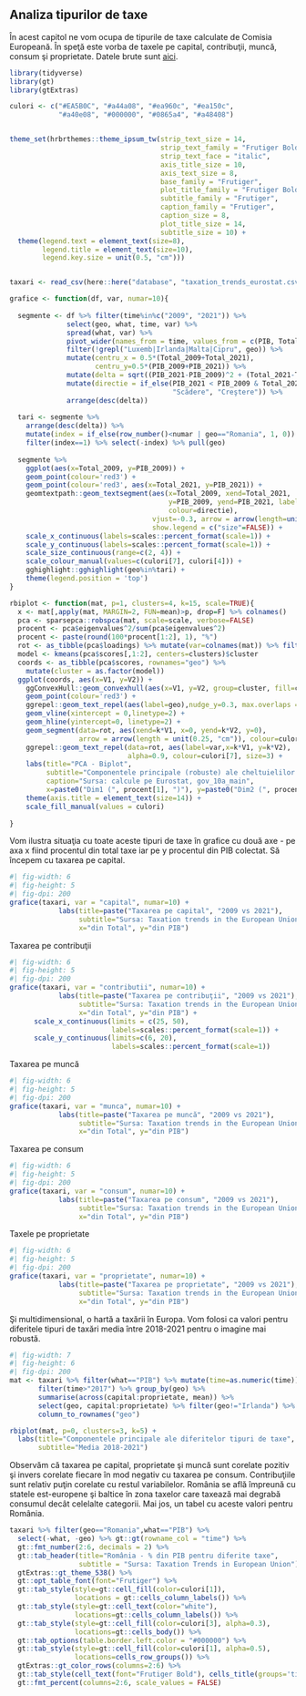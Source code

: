 ## Analiza tipurilor de taxe

În acest capitol ne vom ocupa de tipurile de taxe calculate de Comisia Europeană. În speţă este vorba de taxele pe capital, contribuţii, muncă, consum şi proprietate. Datele brute sunt [aici](https://taxation-customs.ec.europa.eu/taxation-1/economic-analysis-taxation/data-taxation-trends_en).

```r
library(tidyverse)
library(gt)
library(gtExtras)

culori <- c("#EA5B0C", "#a44a08", "#ea960c", "#ea150c", 
            "#a40e08", "#000000", "#0865a4", "#a48408")


theme_set(hrbrthemes::theme_ipsum_tw(strip_text_size = 14, 
                                     strip_text_family = "Frutiger Bold",
                                     strip_text_face = "italic",
                                     axis_title_size = 10,
                                     axis_text_size = 8,
                                     base_family = "Frutiger",
                                     plot_title_family = "Frutiger Bold",
                                     subtitle_family = "Frutiger",
                                     caption_family = "Frutiger", 
                                     caption_size = 8,
                                     plot_title_size = 14,
                                     subtitle_size = 10) +
  theme(legend.text = element_text(size=8), 
        legend.title = element_text(size=10),
        legend.key.size = unit(0.5, "cm")))


taxari <- read_csv(here::here("database", "taxation_trends_eurostat.csv"))
```

```r

grafice <- function(df, var, numar=10){
  
  segmente <- df %>% filter(time%in%c("2009", "2021")) %>% 
              select(geo, what, time, var) %>% 
              spread(what, var) %>% 
              pivot_wider(names_from = time, values_from = c(PIB, Total)) %>%
              filter(!grepl("Luxemb|Irlanda|Malta|Cipru", geo)) %>%
              mutate(centru_x = 0.5*(Total_2009+Total_2021), 
                     centru_y=0.5*(PIB_2009+PIB_2021)) %>%
              mutate(delta = sqrt((PIB_2021-PIB_2009)^2 + (Total_2021-Total_2009)^2)) %>%
              mutate(directie = if_else(PIB_2021 < PIB_2009 & Total_2021 < Total_2009, 
                                        "Scădere", "Creştere")) %>%
              arrange(desc(delta)) 
  
  tari <- segmente %>% 
    arrange(desc(delta)) %>%
    mutate(index = if_else(row_number()<numar | geo=="Romania", 1, 0)) %>%
    filter(index==1) %>% select(-index) %>% pull(geo)
  
  segmente %>%
    ggplot(aes(x=Total_2009, y=PIB_2009)) + 
    geom_point(colour='red3') + 
    geom_point(colour='red3', aes(x=Total_2021, y=PIB_2021)) +
    geomtextpath::geom_textsegment(aes(x=Total_2009, xend=Total_2021, 
                                       y=PIB_2009, yend=PIB_2021, label=geo, size=delta,
                                       colour=directie),
                                   vjust=-0.3, arrow = arrow(length=unit(0.3, "cm")),
                                   show.legend = c("size"=FALSE)) + 
    scale_x_continuous(labels=scales::percent_format(scale=1)) +
    scale_y_continuous(labels=scales::percent_format(scale=1)) +
    scale_size_continuous(range=c(2, 4)) +
    scale_colour_manual(values=c(culori[7], culori[4])) +
    gghighlight::gghighlight(geo%in%tari) +
    theme(legend.position = 'top')
}


```

```r

rbiplot <- function(mat, p=1, clusters=4, k=15, scale=TRUE){
  x <- mat[,apply(mat, MARGIN=2, FUN=mean)>p, drop=F] %>% colnames()
  pca <- sparsepca::robspca(mat, scale=scale, verbose=FALSE)
  procent <- pca$eigenvalues^2/sum(pca$eigenvalues^2)
  procent <- paste(round(100*procent[1:2], 1), "%")
  rot <- as_tibble(pca$loadings) %>% mutate(var=colnames(mat)) %>% filter(var%in%x)
  model <- kmeans(pca$scores[,1:2], centers=clusters)$cluster
  coords <- as_tibble(pca$scores, rownames="geo") %>%
    mutate(cluster = as.factor(model))
  ggplot(coords, aes(x=V1, y=V2)) + 
    ggConvexHull::geom_convexhull(aes(x=V1, y=V2, group=cluster, fill=cluster), alpha=0.2) +
    geom_point(colour='red3') + 
    ggrepel::geom_text_repel(aes(label=geo),nudge_y=0.3, max.overlaps = 10, size=3) +
    geom_vline(xintercept = 0,linetype=2) +
    geom_hline(yintercept=0, linetype=2) +
    geom_segment(data=rot, aes(xend=k*V1, x=0, yend=k*V2, y=0), 
                 arrow = arrow(length = unit(0.25, "cm")), colour=culori[7]) +
    ggrepel::geom_text_repel(data=rot, aes(label=var,x=k*V1, y=k*V2), 
                             alpha=0.9, colour=culori[7], size=3) +
    labs(title="PCA - Biplot", 
         subtitle="Componentele principale (robuste) ale cheltuielilor COFOG99 pe 2017-2021", 
         caption="Sursa: calcule pe Eurostat, gov_10a_main",
         x=paste0("Dim1 (", procent[1], ")"), y=paste0("Dim2 (", procent[2],")")) +
    theme(axis.title = element_text(size=14)) +
    scale_fill_manual(values = culori)
  
}


```

Vom ilustra situaţia cu toate aceste tipuri de taxe în grafice cu două axe - pe axa x fiind procentul din total taxe iar pe y procentul din PIB colectat. Să începem cu taxarea pe capital.

```r
#| fig-width: 6
#| fig-height: 5
#| fig-dpi: 200
grafice(taxari, var = "capital", numar=10) + 
            labs(title=paste("Taxarea pe capital", "2009 vs 2021"), 
                 subtitle="Sursa: Taxation trends in the European Union", 
                 x="din Total", y="din PIB") 
```

Taxarea pe contribuţii

```r
#| fig-width: 6
#| fig-height: 5
#| fig-dpi: 200
grafice(taxari, var = "contributii", numar=10) + 
            labs(title=paste("Taxarea pe contribuţii", "2009 vs 2021"), 
                 subtitle="Sursa: Taxation trends in the European Union", 
                 x="din Total", y="din PIB") +
      scale_x_continuous(limits = c(25, 50), 
                         labels=scales::percent_format(scale=1)) +
      scale_y_continuous(limits=c(6, 20), 
                         labels=scales::percent_format(scale=1))
```

Taxarea pe muncă

```r
#| fig-width: 6
#| fig-height: 5
#| fig-dpi: 200
grafice(taxari, var = "munca", numar=10) + 
            labs(title=paste("Taxarea pe muncă", "2009 vs 2021"), 
                 subtitle="Sursa: Taxation trends in the European Union", 
                 x="din Total", y="din PIB") 
```

Taxarea pe consum

```r
#| fig-width: 6
#| fig-height: 5
#| fig-dpi: 200
grafice(taxari, var = "consum", numar=10) + 
            labs(title=paste("Taxarea pe consum", "2009 vs 2021"), 
                 subtitle="Sursa: Taxation trends in the European Union", 
                 x="din Total", y="din PIB") 
```

Taxele pe proprietate

```r
#| fig-width: 6
#| fig-height: 5
#| fig-dpi: 200
grafice(taxari, var = "proprietate", numar=10) + 
            labs(title=paste("Taxarea pe proprietate", "2009 vs 2021"), 
                 subtitle="Sursa: Taxation trends in the European Union", 
                 x="din Total", y="din PIB") 
```

Şi multidimensional, o hartă a taxării în Europa. Vom folosi ca valori pentru diferitele tipuri de taxări media între 2018-2021 pentru o imagine mai robustă.

```r
#| fig-width: 7
#| fig-height: 6
#| fig-dpi: 200
mat <- taxari %>% filter(what=="PIB") %>% mutate(time=as.numeric(time)) %>%
       filter(time>"2017") %>% group_by(geo) %>% 
       summarise(across(capital:proprietate, mean)) %>% 
       select(geo, capital:proprietate) %>% filter(geo!="Irlanda") %>%
       column_to_rownames("geo") 

rbiplot(mat, p=0, clusters=3, k=5) +
  labs(title="Componentele principale ale diferitelor tipuri de taxe", 
       subtitle="Media 2018-2021")
```

Observăm că taxarea pe capital, proprietate şi muncă sunt corelate pozitiv şi invers corelate fiecare în mod negativ cu taxarea pe consum. Contribuţiile sunt relativ puţin corelate cu restul variabilelor. România se află împreună cu statele est-europene şi baltice în zona taxelor care taxează mai degrabă consumul decât celelalte categorii. Mai jos, un tabel cu aceste valori pentru România.

```r
taxari %>% filter(geo=="Romania",what=="PIB") %>% 
  select(-what, -geo) %>% gt::gt(rowname_col = "time") %>% 
  gt::fmt_number(2:6, decimals = 2) %>% 
  gt::tab_header(title="România - % din PIB pentru diferite taxe", 
                 subtitle = "Sursa: Taxation Trends in European Union") %>%
  gtExtras::gt_theme_538() %>%
  gt::opt_table_font(font="Frutiger") %>%
  gt::tab_style(style=gt::cell_fill(color=culori[1]), 
                locations = gt::cells_column_labels()) %>% 
  gt::tab_style(style=gt::cell_text(color="white"), 
                locations=gt::cells_column_labels()) %>% 
  gt::tab_style(style=gt::cell_fill(color=culori[3], alpha=0.3), 
                locations=gt::cells_body()) %>% 
  gt::tab_options(table.border.left.color = "#000000") %>%
  gt::tab_style(style=gt::cell_fill(color=culori[1], alpha=0.5), 
                locations=cells_row_groups()) %>%
  gtExtras::gt_color_rows(columns=2:6) %>%
  gt::tab_style(cell_text(font="Frutiger Bold"), cells_title(groups='title')) %>%
  gt::fmt_percent(columns=2:6, scale_values = FALSE)
```
